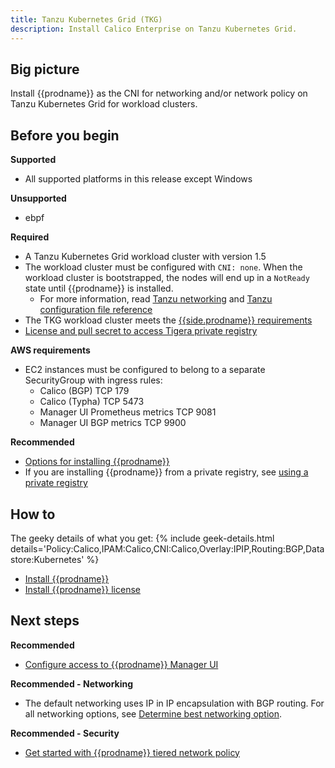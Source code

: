 ```yaml
---
title: Tanzu Kubernetes Grid (TKG) 
description: Install Calico Enterprise on Tanzu Kubernetes Grid.
---
```


## Big picture

Install {{prodname}} as the CNI for networking and/or network policy on Tanzu Kubernetes Grid for workload clusters.

## Before you begin

**Supported**
- All supported platforms in this release except Windows

**Unsupported**
- ebpf

**Required**
- A Tanzu Kubernetes Grid workload cluster with version 1.5
- The workload cluster must be configured with `CNI: none`. When the workload cluster is bootstrapped, the nodes will end up in a `NotReady` state until {{prodname}} is installed.
  - For more information, read [Tanzu networking](https://docs.vmware.com/en/VMware-Tanzu-Kubernetes-Grid/1.4/vmware-tanzu-kubernetes-grid-14/GUID-tanzu-k8s-clusters-networking.html)
and [Tanzu configuration file reference](https://docs.vmware.com/en/VMware-Tanzu-Kubernetes-Grid/1.4/vmware-tanzu-kubernetes-grid-14/GUID-tanzu-config-reference.html)
- The TKG workload cluster meets the [{{side.prodname}} requirements](/getting-started/kubernetes/requirements)
- [License and pull secret to access Tigera private registry](../../calico-enterprise.mdx)

**AWS requirements**
- EC2 instances must be configured to belong to a separate SecurityGroup with ingress rules:
  - Calico (BGP) TCP 179
  - Calico (Typha) TCP 5473
  - Manager UI Prometheus metrics TCP 9081
  - Manager UI BGP metrics TCP 9900

**Recommended**
- [Options for installing {{prodname}}](../../options-install.mdx)
- If you are installing {{prodname}} from a private registry, see [using a private registry](/getting-started/private-registry)

## How to

The geeky details of what you get:
{% include geek-details.html details='Policy:Calico,IPAM:Calico,CNI:Calico,Overlay:IPIP,Routing:BGP,Datastore:Kubernetes' %}

- [Install {{prodname}}](#install-calico-enterprise)
- [Install {{prodname}} license](#install-calico-enterprise-license)

<InstallGeneric prodname='{{prodname}}' clusterType="standalone" />

## Next steps

**Recommended**

- [Configure access to {{prodname}} Manager UI](../../cnx/access-the-manager.mdx)

**Recommended - Networking**

- The default networking uses IP in IP encapsulation with BGP routing. For all networking options, see [Determine best networking option](../../../networking/determine-best-networking.mdx).

**Recommended - Security**

- [Get started with {{prodname}} tiered network policy](../../../security/tiered-policy.mdx)
